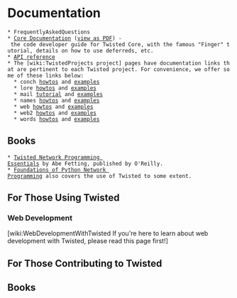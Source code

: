 = Documentation =

 * FrequentlyAskedQuestions
 * [http://twistedmatrix.com/projects/core/documentation/howto/index.html Core Documentation] ([http://twistedmatrix.com/projects/core/documentation/howto/book.pdf view as PDF]) - the code developer guide for Twisted Core, with the famous "Finger" tutorial, details on how to use deferreds, etc.
 * [http://twistedmatrix.com/documents/current/api/ API reference]
 * The [wiki:TwistedProjects project] pages have documentation links that are pertinent to each Twisted project. For convenience, we offer some of these links below:
   * conch [http://twistedmatrix.com/projects/conch/documentation/howto/ howtos] and [http://twistedmatrix.com/projects/conch/documentation/examples/ examples]
   * lore [http://twistedmatrix.com/projects/lore/documentation/howto/ howtos] and [http://twistedmatrix.com/projects/lore/documentation/examples/ examples]
   * mail [http://twistedmatrix.com/projects/mail/documentation/tutorial/ tutorial] and [http://twistedmatrix.com/projects/mail/documentation/examples/ examples]
   * names [http://twistedmatrix.com/projects/names/documentation/howto/ howtos] and [http://twistedmatrix.com/projects/names/documentation/examples/ examples]
   * web [http://twistedmatrix.com/projects/web/documentation/howto/ howtos] and [http://twistedmatrix.com/projects/web/documentation/examples/ examples]
   * web2 [http://twistedmatrix.com/projects/web2/documentation/howto/ howtos] and [http://twistedmatrix.com/projects/web2/documentation/examples/ examples]
   * words [http://twistedmatrix.com/projects/words/documentation/howto/ howtos] and [http://twistedmatrix.com/projects/words/documentation/examples/ examples]


== Books == 

 * [http://www.amazon.com/exec/obidos/ASIN/0596100329/httpitamorg-20?creative=327641&camp=14573&link_code=as1 Twisted Network Programming Essentials] by Abe Fetting, published by O'Reilly.
 * [http://www.amazon.com/exec/obidos/ASIN/1590593715/httpitamorg-20?creative=327641&camp=14573&link_code=as1 Foundations of Python Network Programming] also covers the use of Twisted to some extent.

== For Those Using Twisted ==

=== Web Development ===

[wiki:WebDevelopmentWithTwisted If you're here to learn about web development with Twisted, please read this page first!]

== For Those Contributing to Twisted ==

== Books ==